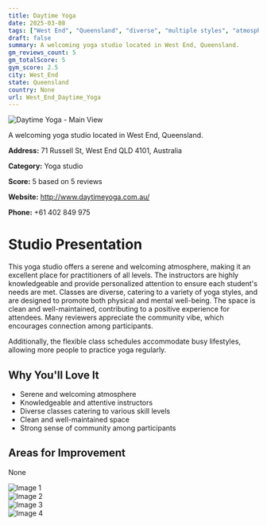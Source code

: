 ```yaml
---
title: Daytime Yoga
date: 2025-03-08
tags: ["West End", "Queensland", "diverse", "multiple styles", "atmosphere", "community", "West End"]  
draft: false
summary: A welcoming yoga studio located in West End, Queensland.
gm_reviews_count: 5
gm_totalScore: 5
gym_score: 2.5
city: West_End
state: Queensland
country: None
url: West_End_Daytime_Yoga
---
```


<div className="aspect-[16/9] relative my-8">
  <img 
    src="https://lh5.googleusercontent.com/p/AF1QipNs3y8PHEUDES9hcrth2Bx9HU64mI1bOjFXjHQw=w1920-h1080-k-no"
    alt="Daytime Yoga - Main View"
    className="object-cover absolute inset-0 w-full h-full rounded-lg"
  />
</div>

A welcoming yoga studio located in West End, Queensland.

**Address:** 71 Russell St, West End QLD 4101, Australia

**Category:** Yoga studio

**Score:** 5 based on 5 reviews

**Website:** http://www.daytimeyoga.com.au/

**Phone:** +61 402 849 975

# Studio Presentation

This yoga studio offers a serene and welcoming atmosphere, making it an excellent place for practitioners of all levels. The instructors are highly knowledgeable and provide personalized attention to ensure each student's needs are met. Classes are diverse, catering to a variety of yoga styles, and are designed to promote both physical and mental well-being. The space is clean and well-maintained, contributing to a positive experience for attendees. Many reviewers appreciate the community vibe, which encourages connection among participants.

Additionally, the flexible class schedules accommodate busy lifestyles, allowing more people to practice yoga regularly.

## Why You'll Love It

- Serene and welcoming atmosphere
- Knowledgeable and attentive instructors
- Diverse classes catering to various skill levels
- Clean and well-maintained space
- Strong sense of community among participants

## Areas for Improvement

None

<div className="grid grid-cols-1 xl:grid-cols-2 gap-4 my-8">
<div className="aspect-[4/3] relative"><img src="https://lh5.googleusercontent.com/p/AF1QipMMpfU_nLsRuWeSYWBUTn9xNaTbgkTBYSrfSh8_=w1920-h1080-k-no" alt="Image 1" className="object-cover absolute inset-0 w-full h-full rounded-lg" /></div>
<div className="aspect-[4/3] relative"><img src="https://lh5.googleusercontent.com/p/AF1QipNXO4YMU5ZCweXpQ48B1ljtFWOkRP2HWR9-EU2t=w1920-h1080-k-no" alt="Image 2" className="object-cover absolute inset-0 w-full h-full rounded-lg" /></div>
<div className="aspect-[4/3] relative"><img src="https://lh5.googleusercontent.com/p/AF1QipO2EDmcefW-du6KwYMkDzpujh2DzCS5UHbM8wlC=w1920-h1080-k-no" alt="Image 3" className="object-cover absolute inset-0 w-full h-full rounded-lg" /></div>
<div className="aspect-[4/3] relative"><img src="https://streetviewpixels-pa.googleapis.com/v1/thumbnail?panoid=E_pAc1Mw1Bem23Pa7xaqgw&cb_client=maps_sv.tactile.gps&w=203&h=100&yaw=331.41275&pitch=0&thumbfov=100" alt="Image 4" className="object-cover absolute inset-0 w-full h-full rounded-lg" /></div>
</div>